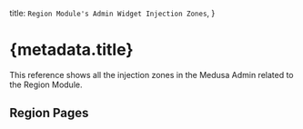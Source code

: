 
  title: `Region Module's Admin Widget Injection Zones`,
}

# {metadata.title}

This reference shows all the injection zones in the Medusa Admin related to the Region Module.

## Region Pages

<RegionContent />
